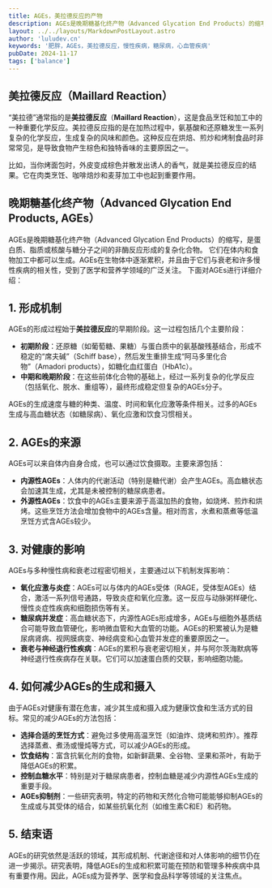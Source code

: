 ```yaml
---
title: AGEs，美拉德反应的产物
description: AGEs是晚期糖基化终产物（Advanced Glycation End Products）的缩写，是食物在烹饪过程中很容易产生的复杂物质，与衰老和许多慢性疾病的相关
layout: ../../layouts/MarkdownPostLayout.astro
author: 'luludev.cn'
keywords: '肥胖，AGEs，美拉德反应，慢性疾病，糖尿病，心血管疾病'
pubDate: 2024-11-17
tags: ['balance']
---
```


## **美拉德反应**（**Maillard Reaction**）

“美拉德”通常指的是**美拉德反应**（**Maillard Reaction**），这是食品烹饪和加工中的一种重要化学反应。美拉德反应指的是在加热过程中，氨基酸和还原糖发生一系列复杂的化学反应，生成复杂的风味和颜色。这种反应在烘焙、煎炒和烤制食品时非常常见，是导致食物产生棕色和独特香味的主要原因之一。

比如，当你烤面包时，外皮变成棕色并散发出诱人的香气，就是美拉德反应的结果。它在肉类烹饪、咖啡焙炒和麦芽加工中也起到重要作用。

## **晚期糖基化终产物**（**Advanced Glycation End Products, AGEs**）

AGEs是晚期糖基化终产物（Advanced Glycation End Products）的缩写，是蛋白质、脂质或核酸与糖分子之间的非酶反应形成的复杂化合物。
它们在体内和食物加工中都可以生成。AGEs在生物体中逐渐累积，并且由于它们与衰老和许多慢性疾病的相关性，受到了医学和营养学领域的广泛关注。
下面对AGEs进行详细介绍：

## 1. 形成机制
AGEs的形成过程始于**美拉德反应**的早期阶段。这一过程包括几个主要阶段：
- **初期阶段**：还原糖（如葡萄糖、果糖）与蛋白质中的氨基酸残基结合，形成不稳定的“席夫碱”（Schiff base），然后发生重排生成“阿马多里化合物”（Amadori products），如糖化血红蛋白（HbA1c）。
- **中期和晚期阶段**：在这些前体化合物的基础上，经过一系列复杂的化学反应（包括氧化、脱水、重组等），最终形成稳定但复杂的AGEs分子。

AGEs的生成速度与糖的种类、温度、时间和氧化应激等条件相关。过多的AGEs生成与高血糖状态（如糖尿病）、氧化应激和饮食习惯相关。

## 2. AGEs的来源
AGEs可以来自体内自身合成，也可以通过饮食摄取。主要来源包括：
- **内源性AGEs**：人体内的代谢活动（特别是糖代谢）会产生AGEs。高血糖状态会加速其生成，尤其是未被控制的糖尿病患者。
- **外源性AGEs**：饮食中的AGEs主要来源于高温加热的食物，如烧烤、煎炸和烘烤。这些烹饪方法会增加食物中的AGEs含量。相对而言，水煮和蒸煮等低温烹饪方式含AGEs较少。

## 3. 对健康的影响
AGEs与多种慢性病和衰老过程密切相关，主要通过以下机制发挥影响：
- **氧化应激与炎症**：AGEs可以与体内的AGEs受体（RAGE，受体型AGEs）结合，激活一系列信号通路，导致炎症和氧化应激。这一反应与动脉粥样硬化、慢性炎症性疾病和细胞损伤等有关。
- **糖尿病并发症**：高血糖状态下，内源性AGEs形成增多，AGEs与细胞外基质结合可能导致血管硬化，影响微血管和大血管的功能。AGEs的积累被认为是糖尿病肾病、视网膜病变、神经病变和心血管并发症的重要原因之一。
- **衰老与神经退行性疾病**：AGEs的累积与衰老密切相关，并与阿尔茨海默病等神经退行性疾病存在关联。它们可以加速蛋白质的交联，影响细胞功能。

## 4. 如何减少AGEs的生成和摄入
由于AGEs对健康有潜在危害，减少其生成和摄入成为健康饮食和生活方式的目标。常见的减少AGEs的方法包括：
- **选择合适的烹饪方式**：避免过多使用高温烹饪（如油炸、烧烤和煎炸）。推荐选择蒸煮、煮汤或慢炖等方式，可以减少AGEs的形成。
- **饮食结构**：富含抗氧化剂的食物，如新鲜蔬果、全谷物、坚果和茶叶，有助于降低AGEs的积累。
- **控制血糖水平**：特别是对于糖尿病患者，控制血糖是减少内源性AGEs生成的重要手段。
- **AGEs抑制剂**：一些研究表明，特定的药物和天然化合物可能能够抑制AGEs的生成或与其受体的结合，如某些抗氧化剂（如维生素C和E）和药物。

## 5. 结束语
AGEs的研究依然是活跃的领域，其形成机制、代谢途径和对人体影响的细节仍在进一步揭示。研究表明，降低AGEs的生成和积累可能在预防和管理多种疾病中具有重要作用。因此，AGEs成为营养学、医学和食品科学等领域的关注焦点。